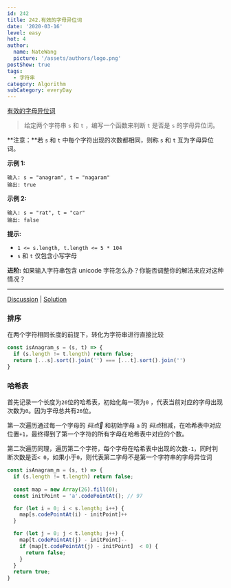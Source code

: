 ```yaml
---
id: 242
title: 242.有效的字母异位词
date: '2020-03-16'
level: easy
hot: 4
author:
  name: NateWang
  picture: '/assets/authors/logo.png'
postShow: true
tags:
  - 字符串
category: Algorithm
subCategory: everyDay
---
```





[有效的字母异位词](https://leetcode-cn.com/problems/valid-anagram/description/)



>  给定两个字符串 `s` 和 `t` ，编写一个函数来判断 `t` 是否是 `s` 的字母异位词。

**注意：**若 `s` 和 `t` 中每个字符出现的次数都相同，则称 `s` 和 `t` 互为字母异位词。

**示例 1:**

```
输入: s = "anagram", t = "nagaram"
输出: true
```

**示例 2:**

```
输入: s = "rat", t = "car"
输出: false
```

**提示:**

- `1 <= s.length, t.length <= 5 * 104`
- `s` 和 `t` 仅包含小写字母

**进阶:** 如果输入字符串包含 unicode 字符怎么办？你能否调整你的解法来应对这种情况？

------

[Discussion](https://leetcode-cn.com/problems/valid-anagram/comments/) | [Solution](https://leetcode-cn.com/problems/valid-anagram/solution/)



### 排序

在两个字符相同长度的前提下，转化为字符串进行直接比较

```js
const isAnagram_s = (s, t) => {
  if (s.length != t.length) return false;
  return [...s].sort().join('') === [...t].sort().join('')
}
```

### 哈希表

首先记录一个长度为`26`位的哈希表，初始化每一项为`0` ，代表当前对应的字母出现次数为`0`。因为字母总共有`26`位。

第一次遍历通过每一个字母的 *码点* 和初始字母 `a` 的 *码点*相减，在哈希表中对应位置`+1`，最终得到了第一个字符的所有字母在哈希表中对应的个数。

第二次遍历同理，遍历第二个字符，每个字母在哈希表中出现的次数`-1`，同时判断次数是否`< 0`，如果小于`0`，则代表第二字母不是第一个字符串的字母异位词

```js
const isAnagram_m = (s, t) => {
  if (s.length != t.length) return false;
  
  const map = new Array(26).fill(0);
  const initPoint = 'a'.codePointAt(); // 97

  for (let i = 0; i < s.length; i++) {
    map[s.codePointAt(i) - initPoint]++
  }

  for (let j = 0; j < t.length; j++) {
    map[t.codePointAt(j) - initPoint]--
    if (map[t.codePointAt(j) - initPoint]  < 0) {
      return false;
    }
  }
  return true;
}
```

